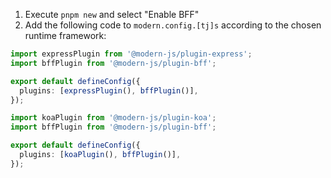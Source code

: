 1. Execute `pnpm new` and select "Enable BFF"
2. Add the following code to `modern.config.[tj]s` according to the chosen runtime framework:


<Tabs>
  <TabItem value="express" label="Express.js" default>

```ts title="edenx.config.ts"
import expressPlugin from '@modern-js/plugin-express';
import bffPlugin from '@modern-js/plugin-bff';

export default defineConfig({
  plugins: [expressPlugin(), bffPlugin()],
});
```

  </TabItem>
  <TabItem value="koa" label="Koa.js">

```ts title="edenx.config.ts"
import koaPlugin from '@modern-js/plugin-koa';
import bffPlugin from '@modern-js/plugin-bff';

export default defineConfig({
  plugins: [koaPlugin(), bffPlugin()],
});
```

  </TabItem>
</Tabs>
